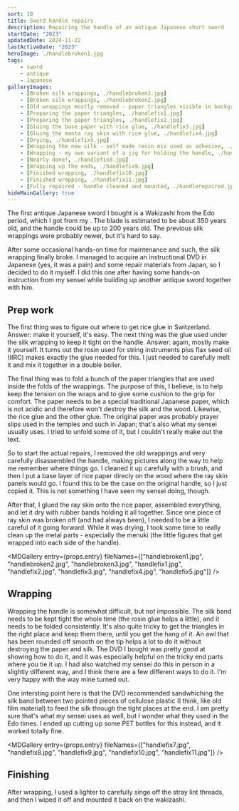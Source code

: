 ```yaml
---
sort: 10
title: Sword handle repairs
description: Repairing the handle of an antique Japanese short sword
startDate: "2023"
updatedDate: 2024-11-22
lastActiveDate: "2023"
heroImage: ./handlebroken1.jpg
tags:
    - sword
    - antique
    - Japanese
galleryImages:
    - [Broken silk wrappings, ./handlebroken1.jpg]
    - [Broken silk wrappings, ./handlebroken2.jpg]
    - [Old wrappings mostly removed - paper triangles visible in background, ./handlebroken3.jpg]
    - [Preparing the paper triangles, ./handlefix1.jpg]
    - [Preparing the paper triangles, ./handlefix2.jpg]
    - [Gluing the base paper with rice glue, ./handlefix3.jpg]
    - [Gluing the manta ray skin with rice glue, ./handlefix4.jpg]
    - [Drying, ./handlefix5.jpg]
    - [Wrapping the new silk - self made resin mix used as adhesive, ./handlefix6.jpg]
    - [Wrapping - my own variant of a jig for holding the handle, ./handlefix7.jpg]
    - [Nearly done!, ./handlefix8.jpg]
    - [Wrapping up the ends, ./handlefix9.jpg]
    - [Finished wrapping, ./handlefix10.jpg]
    - [Finished wrapping, ./handlefix11.jpg]
    - [Fully repaired - handle cleaned and mounted, ./handlerepaired.jpg]
hideMainGallery: true
---
```


The first antique Japanese sword I bought is a Wakizashi from the Edo period, which I got from my <MDLink href="https://www.edo-mugairyu.jp/en/index.html" caption="Iaido sensei"/>. The blade is estimated to be about 350 years old, and the handle could be up to 200 years old. The previous silk wrappings were probably newer, but it's hard to say.

After some occasional hands-on time for maintenance and such, the silk wrapping finally broke. I managed to acquire an instructional DVD in Japanese (yes, it was a pain) and some repair materials from Japan, so I decided to do it myself. I did this one after having some hands-on instruction from my sensei while building up another antique sword together with him.

## Prep work
The first thing was to figure out where to get rice glue in Switzerland. Answer: make it yourself, it's easy. The next thing was the glue used under the silk wrapping to keep it tight on the handle. Answer: again, mostly make it yourself. It turns out the rosin used for string instruments plus flax seed oil (IIRC) makes exactly the glue needed for this. I just needed to carefully melt it and mix it together in a double boiler.

The final thing was to fold a bunch of the paper triangles that are used inside the folds of the wrappings. The purpose of this, I believe, is to help keep the tension on the wraps and to give some cushion to the grip for comfort. The paper needs to be a special traditional Japanese paper, which is not acidic and therefore won't destroy the silk and the wood. Likewise, the rice glue and the other glue. The original paper was probably prayer slips used in the temples and such in Japan; that's also what my sensei usually uses. I tried to unfold some of it, but I couldn't really make out the text.

So to start the actual repairs, I removed the old wrappings and very carefully disassembled the handle, making pictures along the way to help me remember where things go. I cleaned it up carefully with a brush, and then I put a base layer of rice paper direcly on the wood where the ray skin panels would go. I found this to be the case on the original handle, so I just copied it. This is not something I have seen my sensei doing, though.

After that, I glued the ray skin onto the rice paper, assembled everything, and let it dry with rubber bands holding it all together. Since one piece of ray skin was broken off (and had always been), I needed to be a little careful of it going forward. While it was drying, I took some time to really clean up the metal parts - especially the menuki (the little figures that get wrapped into each side of the handle).

<MDGallery entry={props.entry} fileNames={["handlebroken1.jpg", "handlebroken2.jpg", "handlebroken3.jpg", "handlefix1.jpg",
        "handlefix2.jpg", "handlefix3.jpg", "handlefix4.jpg", "handlefix5.jpg"]} />

## Wrapping
Wrapping the handle is somewhat difficult, but not impossible. The silk band needs to be kept tight the whole time (the rosin glue helps a little), and it needs to be folded consistently. It's also quite tricky to get the triangles in the right place and keep them there, until you get the hang of it. An awl that has been rounded off smooth on the tip helps a lot to do it without destroying the paper and silk. The DVD I bought was pretty good at showing how to do it, and it was especially helpful on the tricky end parts where you tie it up. I had also watched my sensei do this in person in a slightly different way, and I think there are a few different ways to do it. I'm very happy with the way mine turned out.

One intersting point here is that the DVD recommended sandwhiching the silk band between two pointed pieces of cellulose plastic (I think, like old film material) to feed the silk through the tight places at the end. I am pretty sure that's what my sensei uses as well, but I wonder what they used in the Edo times. I ended up cutting up some PET bottles for this instead, and it worked totally fine.

<MDGallery entry={props.entry} fileNames={["handlefix7.jpg", "handlefix8.jpg", "handlefix9.jpg", "handlefix10.jpg", "handlefix11.jpg"]} />

## Finishing
After wrapping, I used a lighter to carefully singe off the stray lint threads, and then I wiped it off and mounted it back on the wakizashi.

<MDImage entry={props.entry} fileName="handlerepaired.jpg" alt="Handle repaired and mounted" />